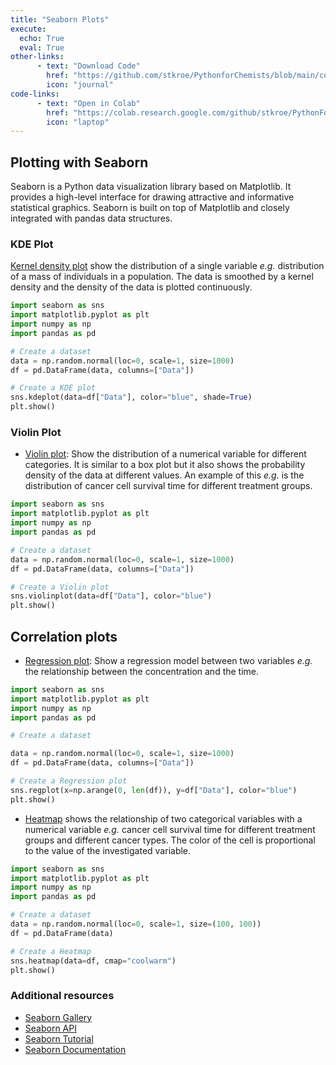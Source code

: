 ```yaml
---
title: "Seaborn Plots"
execute: 
  echo: True
  eval: True
other-links: 
      - text: "Download Code"
        href: "https://github.com/stkroe/PythonforChemists/blob/main/course/notebooks/Seaborn.ipynb"
        icon: "journal"
code-links:
      - text: "Open in Colab"
        href: "https://colab.research.google.com/github/stkroe/PythonForChemists/blob/main/course/notebooks/Seaborn.ipynb"
        icon: "laptop"
--- 
```



## Plotting with Seaborn {.unnumbered}

Seaborn is a Python data visualization library based on Matplotlib. It provides a high-level interface for drawing attractive and informative statistical graphics. Seaborn is built on top of Matplotlib and closely integrated with pandas data structures.


### KDE Plot {.unnumbered}
[Kernel density plot](https://seaborn.pydata.org/generated/seaborn.kdeplot.html) show the distribution of a single variable *e.g.* distribution of a mass of individuals in a population. The data is smoothed by a kernel density and the density of the data is plotted continuously.

```python
import seaborn as sns
import matplotlib.pyplot as plt
import numpy as np
import pandas as pd

# Create a dataset
data = np.random.normal(loc=0, scale=1, size=1000)
df = pd.DataFrame(data, columns=["Data"])

# Create a KDE plot
sns.kdeplot(data=df["Data"], color="blue", shade=True)
plt.show()
```


### Violin Plot {.unnumbered}

- [Violin plot](https://seaborn.pydata.org/generated/seaborn.violinplot.html): Show the distribution of a numerical variable for different categories. It is similar to a box plot but it also shows the probability density of the data at different values. An example of this *e.g.* is the distribution of cancer cell survival time for different treatment groups.

```python
import seaborn as sns
import matplotlib.pyplot as plt
import numpy as np
import pandas as pd

# Create a dataset
data = np.random.normal(loc=0, scale=1, size=1000)
df = pd.DataFrame(data, columns=["Data"])

# Create a Violin plot
sns.violinplot(data=df["Data"], color="blue")
plt.show()
```


## Correlation plots {.unnumbered}

- [Regression plot](https://seaborn.pydata.org/generated/seaborn.regplot.html):
Show a regression model between two variables *e.g.* the relationship between the concentration and the time.

```python
import seaborn as sns
import matplotlib.pyplot as plt
import numpy as np
import pandas as pd

# Create a dataset

data = np.random.normal(loc=0, scale=1, size=1000)
df = pd.DataFrame(data, columns=["Data"])

# Create a Regression plot
sns.regplot(x=np.arange(0, len(df)), y=df["Data"], color="blue")
plt.show()
``` 

- [Heatmap](https://seaborn.pydata.org/generated/seaborn.heatmap.html) shows the relationship of two categorical variables with a numerical variable *e.g.* cancer cell survival time for different treatment groups and different cancer types. The color of the cell is proportional to the value of the investigated variable.

```python
import seaborn as sns
import matplotlib.pyplot as plt
import numpy as np
import pandas as pd

# Create a dataset
data = np.random.normal(loc=0, scale=1, size=(100, 100))
df = pd.DataFrame(data)

# Create a Heatmap
sns.heatmap(data=df, cmap="coolwarm")
plt.show()
```

### Additional resources {.unnumbered}

- [Seaborn Gallery](https://seaborn.pydata.org/examples/index.html)
- [Seaborn API](https://seaborn.pydata.org/api.html)
- [Seaborn Tutorial](https://seaborn.pydata.org/tutorial.html)
- [Seaborn Documentation](https://seaborn.pydata.org/index.html)